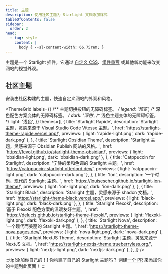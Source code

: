 ```yaml
---
title: 主题
description: 使用社区主题为 Starlight 文档添加样式
tableOfContents: false
sidebar:
  order: 2
head:
  - tag: style
    content: |
      body { --sl-content-width: 66.75rem; }
---
```



主题是一个 Starlight 插件，它通过 [自定义 CSS](/zh-cn/guides/css-and-tailwind/)、[组件重写](/zh-cn/guides/overriding-components/) 或其他新功能来改变网站的视觉外观。

## 社区主题

安装由社区构建的主题，快速自定义网站的外观和风格。

<ThemeGrid
	labels={{
		/** 主题切换按钮的无障碍标签。 */
		legend: '预览',
		/** 深色配色方案变体的无障碍标签。 */
		dark: '深色',
		/** 浅色主题变体的无障碍标签。 */
		light: '浅色',
	}}
	themes={[
		{
			title: 'Starlight Rapide',
			description:
				'Starlight 主题，灵感来源于 Visual Studio Code Vitesse 主题。',
			href: 'https://starlight-theme-rapide.vercel.app/',
			previews: { light: 'rapide-light.png', dark: 'rapide-dark.png' },
		},
		{
			title: 'Starlight Obsidian Theme',
			description:
				'Starlight 主题，灵感来源于 Obsidian Publish 网站的风格。',
			href: 'https://fevol.github.io/starlight-theme-obsidian/',
			previews: { light: 'obsidian-light.png', dark: 'obsidian-dark.png' },
		},
		{
			title: 'Catppuccin for Starlight',
			description: '宁静的柔和色调的 Starlight 主题。',
			href: 'https://catppuccin-starlight.otterlord.dev/',
			previews: { light: 'catppuccin-light.png', dark: 'catppuccin-dark.png' },
		},
		{
			title: 'Ion',
			description: '一个时尚、现代的 Starlight 主题。',
			href: 'https://louisescher.github.io/starlight-ion-theme/',
			previews: { light: 'ion-light.png', dark: 'ion-dark.png' },
		},
		{
			title: 'Starlight Black',
			description: 'Starlight 主题，灵感来源于 shadcn 文档。',
			href: 'https://starlight-theme-black.vercel.app/',
			previews: { light: 'black-light.png', dark: 'black-dark.png' },
		},
		{
			title: 'Starlight Flexoki',
			description:
				'基于 Flexoki 配色方案的温暖友好主题。',
			href: 'https://delucis.github.io/starlight-theme-flexoki/',
			previews: { light: 'flexoki-light.png', dark: 'flexoki-dark.png' },
		},
		{
			title: 'Starlight Nova',
			description: '一个现代而美丽的 Starlight 主题。',
			href: 'https://starlight-theme-nova.pages.dev/',
			previews: { light: 'nova-light.png', dark: 'nova-dark.png' },
		},
		{
			title: 'Starlight NextJS Theme',
			description: 'Starlight 主题，灵感来源于 NextJS 文档。',
			href: 'https://starlight-nextjs-theme.trueberryless.org/',
			previews: { light: 'nextjs-light.png', dark: 'nextjs-dark.png' },
		},
	]}
/>

:::tip[添加你自己的！]
你构建了自己的 Starlight 主题吗？
[创建一个 PR](https://github.com/withastro/starlight/blob/main/CONTRIBUTING.md#themes) 来添加你的主题到此页面！
:::
